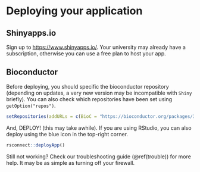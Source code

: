 # Deploying your application {#deploy}

## Shinyapps.io

Sign up to <https://www.shinyapps.io/>. Your university may already have a subscription, otherwise you can use a free plan to host your app.

## Bioconductor

Before deploying, you should specific the bioconductor repository (depending on updates, a very new version may be incompatible with `Shiny` briefly). You can also check which repositories have been set using `getOption("repos")`.

```r
setRepositories(addURLs = c(BioC = "https://bioconductor.org/packages/3.16/bioc")) #specify version here
```

And, DEPLOY! (this may take awhile). If you are using RStudio, you can also deploy using the blue icon in the top-right corner.

```r
rsconnect::deployApp()
```

Still not working? Check our troubleshooting guide (\@ref(trouble)) for more help. It may be as simple as turning off your firewall.

<!-- ## Equations -->

<!-- Here is an equation. -->

<!-- \begin{equation}  -->
<!--   f\left(k\right) = \binom{n}{k} p^k\left(1-p\right)^{n-k} -->
<!--   (\#eq:binom) -->
<!-- \end{equation}  -->

<!-- You may refer to using `\@ref(eq:binom)`, like see Equation \@ref(eq:binom). -->


<!-- ## Theorems and proofs -->

<!-- Labeled theorems can be referenced in text using `\@ref(thm:tri)`, for example, check out this smart theorem \@ref(thm:tri). -->

<!-- ::: {.theorem #tri} -->
<!-- For a right triangle, if $c$ denotes the *length* of the hypotenuse -->
<!-- and $a$ and $b$ denote the lengths of the **other** two sides, we have -->
<!-- $$a^2 + b^2 = c^2$$ -->
<!-- ::: -->

<!-- Read more here <https://bookdown.org/yihui/bookdown/markdown-extensions-by-bookdown.html>. -->

<!-- ## Callout blocks -->


<!-- The R Markdown Cookbook provides more help on how to use custom blocks to design your own callouts: https://bookdown.org/yihui/rmarkdown-cookbook/custom-blocks.html -->
